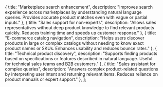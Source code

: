 

  {
    title: "Marketplace search enhancement",
    description: "Improves search experience across marketplaces by understanding natural language queries. Provides accurate product matches even with vague or partial inputs."
  },
  {
    title: "Sales support for non-experts",
    description: "Allows sales representatives without deep product knowledge to find relevant products quickly. Reduces training time and speeds up customer response."
  },
  {
    title: "E-commerce catalog navigation",
    description: "Helps users discover products in large or complex catalogs without needing to know exact product names or SKUs. Enhances usability and reduces bounce rates."
  },
  {
    title: "Technical product discovery",
    description: "Supports finding products based on specifications or features described in natural language. Useful for technical sales teams and B2B customers."
  },
  {
    title: "Sales assistant for complex queries",
    description: "Answers complex product-related questions by interpreting user intent and returning relevant items. Reduces reliance on product manuals or expert support."
  },
];

<AgentPlugin
    name="Product Search Agent"
    integrationKey="enthusiast-agent-product-search"
    pipName="enthusiast-agent-product-search"
    registerAgentModule="enthusiast_agent_product_search"
    agentDescription={description}
    agentUseCases={useCases}
/>
